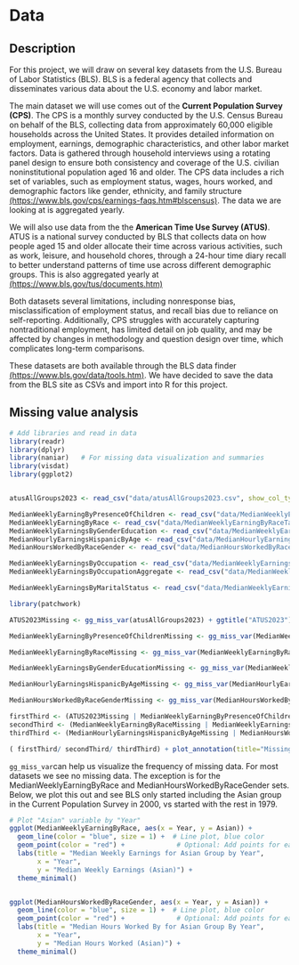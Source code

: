 # Data


## Description

For this project, we will draw on several key datasets from the U.S. Bureau of Labor Statistics (BLS). BLS is a federal agency that collects and disseminates various data about the U.S. economy and labor market.

The main dataset we will use comes out of the **Current Population Survey (CPS)**. The CPS is a monthly survey conducted by the U.S. Census Bureau on behalf of the BLS, collecting data from approximately 60,000 eligible households across the United States. It provides detailed information on employment, earnings, demographic characteristics, and other labor market factors. Data is gathered through household interviews using a rotating panel design to ensure both consistency and coverage of the U.S. civilian noninstitutional population aged 16 and older. The CPS data includes a rich set of variables, such as employment status, wages, hours worked, and demographic factors like gender, ethnicity, and family structure [(https://www.bls.gov/cps/earnings-faqs.htm#blscensus)](https://www.bls.gov/cps/earnings-faqs.htm#blscensus). The data we are looking at is aggregated yearly.

We will also use data from the the **American Time Use Survey (ATUS)**. ATUS is a national survey conducted by BLS that collects data on how people aged 15 and older allocate their time across various activities, such as work, leisure, and household chores, through a 24-hour time diary recall to better understand patterns of time use across different demographic groups. This is also aggregated yearly at [(https://www.bls.gov/tus/documents.htm)](https://www.bls.gov/tus/documents.htm)

Both datasets several limitations, including nonresponse bias, misclassification of employment status, and recall bias due to reliance on self-reporting. Additionally, CPS struggles with accurately capturing nontraditional employment, has limited detail on job quality, and may be affected by changes in methodology and question design over time, which complicates long-term comparisons.

These datasets are both available through the BLS data finder [(https://www.bls.gov/data/tools.htm)](https://www.bls.gov/data/tools.htm).
We have decided to save the data from the BLS site as CSVs and import into R for this project.


## Missing value analysis


```r
# Add libraries and read in data
library(readr)
library(dplyr)
library(naniar)   # For missing data visualization and summaries
library(visdat)
library(ggplot2)


atusAllGroups2023 <- read_csv("data/atusAllGroups2023.csv", show_col_types = FALSE)

MedianWeeklyEarningByPresenceOfChildren <- read_csv("data/MedianWeeklyEarningByPresenceOfChildrenTable7.csv", show_col_types = FALSE)
MedianWeeklyEarningByRace <- read_csv("data/MedianWeeklyEarningByRaceTable18.csv", show_col_types = FALSE)
MedianWeeklyEarningsByGenderEducation <- read_csv("data/MedianWeeklyEarningsByGenderEducationTable24.csv", show_col_types = FALSE)
MedianHourlyEarningsHispanicByAge <- read_csv("data/MedianHourlyEarningsHispanicByAgeTable25.csv", show_col_types = FALSE)
MedianHoursWorkedByRaceGender <- read_csv("data/MedianHoursWorkedByRaceGenderTable26.csv", show_col_types = FALSE)

MedianWeeklyEarningsByOccupation <- read_csv("data/MedianWeeklyEarningsByOccupation.csv", show_col_types = FALSE)
MedianWeeklyEarningsByOccupationAggregate <- read_csv("data/MedianWeeklyEarningsByOccupationAggregate.csv", show_col_types = FALSE)

MedianWeeklyEarningsByMaritalStatus <- read_csv("data/MedianWeeklyEarningsByMaritalStatus.csv", show_col_types = FALSE)


```



```r
library(patchwork)

ATUS2023Missing <- gg_miss_var(atusAllGroups2023) + ggtitle("ATUS2023") + theme(plot.title = element_text(size = 7, hjust = 0.5))

MedianWeeklyEarningByPresenceOfChildrenMissing <- gg_miss_var(MedianWeeklyEarningByPresenceOfChildren) + ggtitle("MedianWeeklyEarningByPresenceOfChildrenMissing") + theme(plot.title = element_text(size = 7, hjust = 0.5))

MedianWeeklyEarningByRaceMissing <- gg_miss_var(MedianWeeklyEarningByRace) + ggtitle("MedianWeeklyEarningByRace") + theme(plot.title = element_text(size = 7, hjust = 0.5))

MedianWeeklyEarningsByGenderEducationMissing <- gg_miss_var(MedianWeeklyEarningsByGenderEducation) + ggtitle("MedianWeeklyEarningsByGenderEducationMissing") + theme(plot.title = element_text(size = 7, hjust = 0.5))

MedianHourlyEarningsHispanicByAgeMissing <- gg_miss_var(MedianHourlyEarningsHispanicByAge) + ggtitle("MedianHourlyEarningsHispanicByAgeMissing") + theme(plot.title = element_text(size = 7, hjust = 0.5))

MedianHoursWorkedByRaceGenderMissing <- gg_miss_var(MedianHoursWorkedByRaceGender) + ggtitle("MedianHoursWorkedByRaceGender") + theme(plot.title = element_text(size = 7, hjust = 0.5))

firstThird <- (ATUS2023Missing | MedianWeeklyEarningByPresenceOfChildrenMissing)
secondThird <- (MedianWeeklyEarningByRaceMissing | MedianWeeklyEarningsByGenderEducationMissing)
thirdThird <- (MedianHourlyEarningsHispanicByAgeMissing | MedianHoursWorkedByRaceGenderMissing)

( firstThird/ secondThird/ thirdThird) + plot_annotation(title="Missing Value Frequencies Across Datasets in Use")
```

`gg_miss_var`can help us visualize the frequency of missing data.
For most datasets we see no missing data. The exception is for the MedianWeeklyEarningByRace and MedianHoursWorkedByRaceGender sets.
Below, we plot this out and see BLS only started including the Asian group in the Current Population Survey in 2000, vs started with the rest in 1979.


```r
# Plot "Asian" variable by "Year"
ggplot(MedianWeeklyEarningByRace, aes(x = Year, y = Asian)) +
  geom_line(color = "blue", size = 1) +  # Line plot, blue color
  geom_point(color = "red") +             # Optional: Add points for each year
  labs(title = "Median Weekly Earnings for Asian Group by Year",
       x = "Year",
       y = "Median Weekly Earnings (Asian)") +
  theme_minimal()


ggplot(MedianHoursWorkedByRaceGender, aes(x = Year, y = Asian)) +
  geom_line(color = "blue", size = 1) +  # Line plot, blue color
  geom_point(color = "red") +             # Optional: Add points for each year
  labs(title = "Median Hours Worked By for Asian Group By Year",
       x = "Year",
       y = "Median Hours Worked (Asian)") +
  theme_minimal()
```


